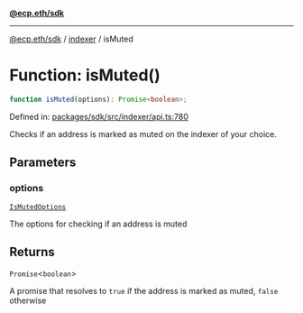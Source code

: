 [**@ecp.eth/sdk**](../../index.mdx)

***

[@ecp.eth/sdk](/sdk-reference/index.mdx) / [indexer](/sdk-reference/indexer/index.mdx) / isMuted

# Function: isMuted()

```ts
function isMuted(options): Promise<boolean>;
```

Defined in: [packages/sdk/src/indexer/api.ts:780](https://github.com/ecp-eth/comments-monorepo/blob/main/packages/sdk/src/indexer/api.ts#L780)

Checks if an address is marked as muted on the indexer of your choice.

## Parameters

### options

[`IsMutedOptions`](/sdk-reference/indexer/type-aliases/IsMutedOptions.mdx)

The options for checking if an address is muted

## Returns

`Promise`\<`boolean`\>

A promise that resolves to `true` if the address is marked as muted, `false` otherwise
